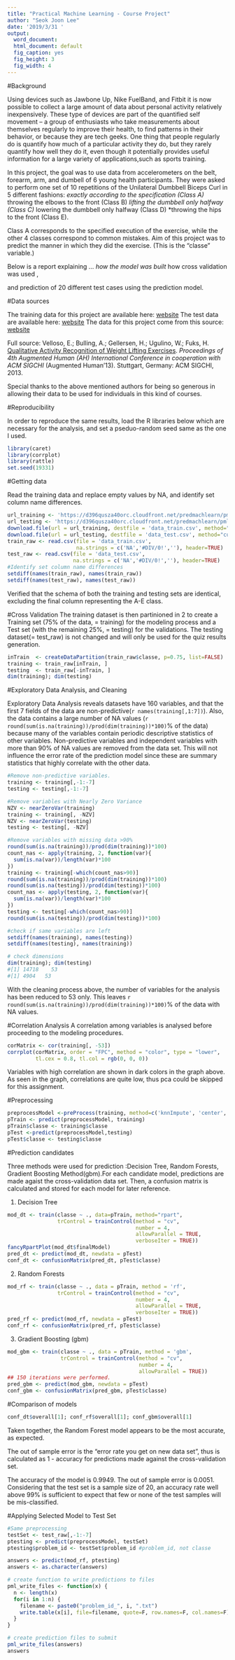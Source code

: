 ```yaml
---
title: "Practical Machine Learning - Course Project"
author: "Seok Joon Lee"
date: '2019/3/31 '
output:  
  word_document:
  html_document: default
  fig_caption: yes
  fig_height: 3
  fig_width: 4
---
```


#Background

Using devices such as Jawbone Up, Nike FuelBand, and Fitbit it is now possible to collect a large amount of data about personal activity relatively inexpensively. These type of devices are part of the quantified self movement – a group of enthusiasts who take measurements about themselves regularly to improve their health, to find patterns in their behavior, or because they are tech geeks. One thing that people regularly do is quantify how much of a particular activity they do, but they rarely quantify how well they do it, even though it potentially provides useful information for a large variety of applications,such as sports training.

In this project, the goal was to use data from accelerometers on the belt, forearm, arm, and dumbell of 6 young health participants. They were asked to perform one set of 10 repetitions of the Unilateral Dumbbell Biceps Curl in 5 different fashions: 
*exactly according to the specification (Class A)
*throwing the elbows to the front (Class B)
*lifting the dumbbell only halfway (Class C)
*lowering the dumbbell only halfway (Class D) 
*throwing the hips to the front (Class E).

Class A corresponds to the specified execution of the exercise, while the other 4 classes correspond to common mistakes. Aim of this project was to predict the manner in which they did the exercise. (This is the "classe" variable.)

Below is a report explaining ...
*how the model was built
*how cross validation was used
<what you think the expected out of sample error is>, 
<why you made the choices you did>

and prediction of 20 different test cases using the prediction model. 



#Data sources

The training data for this project are available here:
[website](https://d396qusza40orc.cloudfront.net/predmachlearn/pml-training.csv)
The test data are available here:
[website](https://d396qusza40orc.cloudfront.net/predmachlearn/pml-testing.csv)
The data for this project come from this source: [website](http://web.archive.org/web/20161224072740/http:/groupware.les.inf.puc-rio.br/har)

Full source:
Velloso, E.; Bulling, A.; Gellersen, H.; Ugulino, W.; Fuks, H. [Qualitative Activity Recognition of Weight Lifting Exercises](http://groupware.les.inf.puc-rio.br/public/papers/2013.Velloso.QAR-WLE.pdf). *Proceedings of 4th Augmented Human (AH) International Conference in cooperation with ACM SIGCHI* (Augmented Human'13). Stuttgart, Germany: ACM SIGCHI, 2013.

Special thanks to the above mentioned authors for being so generous in allowing their data to be used for individuals in this kind of courses.



#Reproducibility

In order to reproduce the same results, load the R libraries below which are necessary for the analysis, and set a pseduo-random seed same as the one I used.

```r
library(caret)
library(corrplot)
library(rattle)
set.seed(19331)
```



#Getting data

Read the training data and replace empty values by NA, and identify set column name differences.

```r
url_training <- 'https://d396qusza40orc.cloudfront.net/predmachlearn/pml-training.csv'
url_testing <- 'https://d396qusza40orc.cloudfront.net/predmachlearn/pml-testing.csv'
download.file(url = url_training, destfile = 'data_train.csv', method="curl")
download.file(url = url_testing, destfile = 'data_test.csv', method="curl")
train_raw <- read.csv(file = 'data_train.csv',
                      na.strings = c('NA','#DIV/0!',''), header=TRUE)
test_raw <- read.csv(file = 'data_test.csv',
                     na.strings = c('NA','#DIV/0!',''), header=TRUE)
#Identify set column name differences
setdiff(names(train_raw), names(train_raw))
setdiff(names(test_raw), names(test_raw))
```

Verified that the schema of both the training and testing sets are identical, excluding the final column representing the A-E class.



#Cross Validation
The training dataset is then partinioned in 2 to create a Training set (75% of the data, = training) for the modeling process and a Test set (with the remaining 25%, = testing) for the validations. The testing dataset(= test_raw) is not changed and will only be used for the quiz results generation.

```r
inTrain  <- createDataPartition(train_raw$classe, p=0.75, list=FALSE)
training <- train_raw[inTrain, ]
testing  <- train_raw[-inTrain, ]
dim(training); dim(testing)
```



#Exploratory Data Analysis, and Cleaning

Exploratory Data Analysis reveals datasets have 160 variables, and that the first 7 fields of the data are non-predictive(`r names(training[,1:7])`). Also, the data contains a large number of NA values (`r round(sum(is.na(training))/prod(dim(training))*100)`% of the data) because many of the variables contain periodic descriptive statistics of other variables. Non-predictive variables and independent variables with more than 90% of NA values are removed from the data set. This will not influence the error rate of the prediction model since these are summary statistics that highly correlate with the other data. 

```r
#Remove non-predictive variables.
training <- training[,-1:-7]
testing <- testing[,-1:-7]

#Remove variables with Nearly Zero Variance
NZV <- nearZeroVar(training)
training <- training[, -NZV]
NZV <- nearZeroVar(testing)
testing <- testing[, -NZV]

#Remove variables with missing data >90%
round(sum(is.na(training))/prod(dim(training))*100)
count_nas <- apply(training, 2, function(var){
  sum(is.na(var))/length(var)*100
})
training <- training[-which(count_nas>90)]
round(sum(is.na(training))/prod(dim(training))*100)
round(sum(is.na(testing))/prod(dim(testing))*100)
count_nas <- apply(testing, 2, function(var){
  sum(is.na(var))/length(var)*100
})
testing <- testing[-which(count_nas>90)]
round(sum(is.na(testing))/prod(dim(testing))*100)

#check if same variables are left
setdiff(names(training), names(testing))
setdiff(names(testing), names(training))

# check dimensions
dim(training); dim(testing)
#[1] 14718    53
#[1] 4904   53
```

With the cleaning process above, the number of variables for the analysis has been reduced to 53 only.
This leaves `r round(sum(is.na(training))/prod(dim(training))*100)`% of the data with NA values.


#Correlation Analysis
A correlation among variables is analysed before proceeding to the modeling procedures.
```r
corMatrix <- cor(training[, -53])
corrplot(corMatrix, order = "FPC", method = "color", type = "lower", 
         tl.cex = 0.8, tl.col = rgb(0, 0, 0))
```

Variables with high correlation are shown in dark colors in the graph above. As seen in the graph, correlations are quite low, thus pca could be skipped for this assignment.



#Preprocessing
```r
preprocessModel <-preProcess(training, method=c('knnImpute', 'center', 'scale'))
pTrain <- predict(preprocessModel, training)
pTrain$classe <- training$classe
pTest <-predict(preprocessModel,testing)
pTest$classe <- testing$classe
```



#Prediction candidates

Three methods were used for prediction :Decision Tree, Random Forests, Gradient Boosting Method(gbm).For each candidate model, predictions are made agaist the cross-validation data set. Then, a confusion matrix is calculated and stored for each model for later reference.

(1) Decision Tree
```r
mod_dt <- train(classe ~ ., data=pTrain, method="rpart",
                trControl = trainControl(method = "cv", 
                                         number = 4, 
                                         allowParallel = TRUE, 
                                         verboseIter = TRUE))
fancyRpartPlot(mod_dt$finalModel)
pred_dt <- predict(mod_dt, newdata = pTest)
conf_dt <- confusionMatrix(pred_dt, pTest$classe)
```


(2) Random Forests
```r
mod_rf <- train(classe ~ ., data = pTrain, method = 'rf', 
                trControl = trainControl(method = "cv", 
                                         number = 4, 
                                         allowParallel = TRUE, 
                                         verboseIter = TRUE))
pred_rf <- predict(mod_rf, newdata = pTest)
conf_rf <- confusionMatrix(pred_rf, pTest$classe)
```


(3) Gradient Boosting (gbm)
```r
mod_gbm <- train(classe ~ ., data = pTrain, method = 'gbm', 
                 trControl = trainControl(method = "cv", 
                                          number = 4, 
                                          allowParallel = TRUE))
## 150 iterations were performed.
pred_gbm <- predict(mod_gbm, newdata = pTest)
conf_gbm <- confusionMatrix(pred_gbm, pTest$classe)
```



#Comparison of models
```r
conf_dt$overall[1]; conf_rf$overall[1]; conf_gbm$overall[1]
```

Taken together, the Random Forest model appears to be the most accurate, as expected.

The out of sample error is the “error rate you get on new data set”, thus is calculated as 1 - accuracy for predictions made against the cross-validation set. 

The accuracy of the model is 0.9949. The out of sample error is 0.0051. Considering that the test set is a sample size of 20, an accuracy rate well above 99% is sufficient to expect that few or none of the test samples will be mis-classified.



#Applying Selected Model to Test Set

```r
#Same preprocessing
testSet <- test_raw[,-1:-7]
ptesting <- predict(preprocessModel, testSet)
ptesting$problem_id <- testSet$problem_id #problem_id, not classe

answers <- predict(mod_rf, ptesting)
answers <- as.character(answers)

# create function to write predictions to files
pml_write_files <- function(x) {
  n <- length(x)
  for(i in 1:n) {
    filename <- paste0("problem_id_", i, ".txt")
    write.table(x[i], file=filename, quote=F, row.names=F, col.names=F)
  }
}

# create prediction files to submit
pml_write_files(answers)
answers
```
